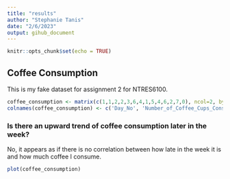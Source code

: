 ```yaml
---
title: "results"
author: "Stephanie Tanis"
date: "2/6/2023"
output: gihub_document
---
```


```r
knitr::opts_chunk$set(echo = TRUE)
```

## Coffee Consumption

This is my fake dataset for assignment 2 for NTRES6100.

```r
coffee_consumption <- matrix(c(1,1,2,2,3,6,4,1,5,4,6,2,7,0), ncol=2, byrow = TRUE)
colnames(coffee_consumption) <- c('Day_No', 'Number_of_Coffee_Cups_Consumed')
```

### Is there an upward trend of coffee consumption later in the week?

No, it appears as if there is no correlation between how late in the week it is and how much coffee I consume.  

```r
plot(coffee_consumption)
```

